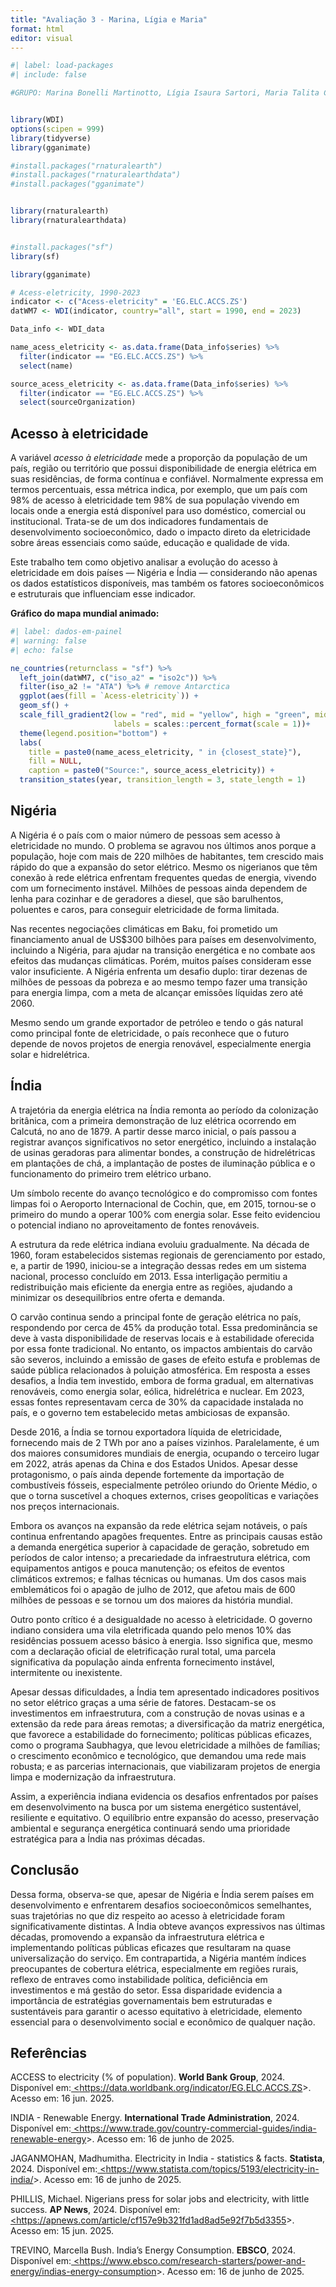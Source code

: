 ---
title: "Avaliação 3 - Marina, Lígia e Maria"
format: html
editor: visual
---

```{r}
#| label: load-packages
#| include: false

#GRUPO: Marina Bonelli Martinotto, Lígia Isaura Sartori, Maria Talita Carvalho Franco


library(WDI)
options(scipen = 999)
library(tidyverse)
library(gganimate)

#install.packages("rnaturalearth")
#install.packages("rnaturalearthdata")
#install.packages("gganimate")


library(rnaturalearth)
library(rnaturalearthdata)


#install.packages("sf")
library(sf)

library(gganimate)

# Acess-eletricity, 1990-2023
indicator <- c("Acess-eletricity" = 'EG.ELC.ACCS.ZS')
datWM7 <- WDI(indicator, country="all", start = 1990, end = 2023)

Data_info <- WDI_data

name_acess_eletricity <- as.data.frame(Data_info$series) %>%
  filter(indicator == "EG.ELC.ACCS.ZS") %>%
  select(name)

source_acess_eletricity <- as.data.frame(Data_info$series) %>%
  filter(indicator == "EG.ELC.ACCS.ZS") %>%
  select(sourceOrganization)


```

## Acesso à eletricidade

A variável *acesso à eletricidade* mede a proporção da população de um país, região ou território que possui disponibilidade de energia elétrica em suas residências, de forma contínua e confiável. Normalmente expressa em termos percentuais, essa métrica indica, por exemplo, que um país com 98% de acesso à eletricidade tem 98% de sua população vivendo em locais onde a energia está disponível para uso doméstico, comercial ou institucional. Trata-se de um dos indicadores fundamentais de desenvolvimento socioeconômico, dado o impacto direto da eletricidade sobre áreas essenciais como saúde, educação e qualidade de vida.

Este trabalho tem como objetivo analisar a evolução do acesso à eletricidade em dois países — Nigéria e Índia — considerando não apenas os dados estatísticos disponíveis, mas também os fatores socioeconômicos e estruturais que influenciam esse indicador.

**Gráfico do mapa mundial animado:**

```{r}
#| label: dados-em-painel
#| warning: false
#| echo: false

ne_countries(returnclass = "sf") %>%
  left_join(datWM7, c("iso_a2" = "iso2c")) %>%
  filter(iso_a2 != "ATA") %>% # remove Antarctica
  ggplot(aes(fill = `Acess-eletricity`)) +
  geom_sf() +
  scale_fill_gradient2(low = "red", mid = "yellow", high = "green", midpoint = 50,
                       labels = scales::percent_format(scale = 1))+
  theme(legend.position="bottom") +
  labs(
    title = paste0(name_acess_eletricity, " in {closest_state}"),
    fill = NULL,
    caption = paste0("Source:", source_acess_eletricity)) + 
  transition_states(year, transition_length = 3, state_length = 1)

```

## Nigéria

A Nigéria é o país com o maior número de pessoas sem acesso à eletricidade no mundo. O problema se agravou nos últimos anos porque a população, hoje com mais de 220 milhões de habitantes, tem crescido mais rápido do que a expansão do setor elétrico. Mesmo os nigerianos que têm conexão à rede elétrica enfrentam frequentes quedas de energia, vivendo com um fornecimento instável. Milhões de pessoas ainda dependem de lenha para cozinhar e de geradores a diesel, que são barulhentos, poluentes e caros, para conseguir eletricidade de forma limitada.

Nas recentes negociações climáticas em Baku, foi prometido um financiamento anual de US\$300 bilhões para países em desenvolvimento, incluindo a Nigéria, para ajudar na transição energética e no combate aos efeitos das mudanças climáticas. Porém, muitos países consideram esse valor insuficiente. A Nigéria enfrenta um desafio duplo: tirar dezenas de milhões de pessoas da pobreza e ao mesmo tempo fazer uma transição para energia limpa, com a meta de alcançar emissões líquidas zero até 2060.

Mesmo sendo um grande exportador de petróleo e tendo o gás natural como principal fonte de eletricidade, o país reconhece que o futuro depende de novos projetos de energia renovável, especialmente energia solar e hidrelétrica.

## Índia

A trajetória da energia elétrica na Índia remonta ao período da colonização britânica, com a primeira demonstração de luz elétrica ocorrendo em Calcutá, no ano de 1879. A partir desse marco inicial, o país passou a registrar avanços significativos no setor energético, incluindo a instalação de usinas geradoras para alimentar bondes, a construção de hidrelétricas em plantações de chá, a implantação de postes de iluminação pública e o funcionamento do primeiro trem elétrico urbano.

Um símbolo recente do avanço tecnológico e do compromisso com fontes limpas foi o Aeroporto Internacional de Cochin, que, em 2015, tornou-se o primeiro do mundo a operar 100% com energia solar. Esse feito evidenciou o potencial indiano no aproveitamento de fontes renováveis.

A estrutura da rede elétrica indiana evoluiu gradualmente. Na década de 1960, foram estabelecidos sistemas regionais de gerenciamento por estado, e, a partir de 1990, iniciou-se a integração dessas redes em um sistema nacional, processo concluído em 2013. Essa interligação permitiu a redistribuição mais eficiente da energia entre as regiões, ajudando a minimizar os desequilíbrios entre oferta e demanda.

O carvão continua sendo a principal fonte de geração elétrica no país, respondendo por cerca de 45% da produção total. Essa predominância se deve à vasta disponibilidade de reservas locais e à estabilidade oferecida por essa fonte tradicional. No entanto, os impactos ambientais do carvão são severos, incluindo a emissão de gases de efeito estufa e problemas de saúde pública relacionados à poluição atmosférica. Em resposta a esses desafios, a Índia tem investido, embora de forma gradual, em alternativas renováveis, como energia solar, eólica, hidrelétrica e nuclear. Em 2023, essas fontes representavam cerca de 30% da capacidade instalada no país, e o governo tem estabelecido metas ambiciosas de expansão.

Desde 2016, a Índia se tornou exportadora líquida de eletricidade, fornecendo mais de 2 TWh por ano a países vizinhos. Paralelamente, é um dos maiores consumidores mundiais de energia, ocupando o terceiro lugar em 2022, atrás apenas da China e dos Estados Unidos. Apesar desse protagonismo, o país ainda depende fortemente da importação de combustíveis fósseis, especialmente petróleo oriundo do Oriente Médio, o que o torna suscetível a choques externos, crises geopolíticas e variações nos preços internacionais.

Embora os avanços na expansão da rede elétrica sejam notáveis, o país continua enfrentando apagões frequentes. Entre as principais causas estão a demanda energética superior à capacidade de geração, sobretudo em períodos de calor intenso; a precariedade da infraestrutura elétrica, com equipamentos antigos e pouca manutenção; os efeitos de eventos climáticos extremos; e falhas técnicas ou humanas. Um dos casos mais emblemáticos foi o apagão de julho de 2012, que afetou mais de 600 milhões de pessoas e se tornou um dos maiores da história mundial.

Outro ponto crítico é a desigualdade no acesso à eletricidade. O governo indiano considera uma vila eletrificada quando pelo menos 10% das residências possuem acesso básico à energia. Isso significa que, mesmo com a declaração oficial de eletrificação rural total, uma parcela significativa da população ainda enfrenta fornecimento instável, intermitente ou inexistente.

Apesar dessas dificuldades, a Índia tem apresentado indicadores positivos no setor elétrico graças a uma série de fatores. Destacam-se os investimentos em infraestrutura, com a construção de novas usinas e a extensão da rede para áreas remotas; a diversificação da matriz energética, que favorece a estabilidade do fornecimento; políticas públicas eficazes, como o programa Saubhagya, que levou eletricidade a milhões de famílias; o crescimento econômico e tecnológico, que demandou uma rede mais robusta; e as parcerias internacionais, que viabilizaram projetos de energia limpa e modernização da infraestrutura.

Assim, a experiência indiana evidencia os desafios enfrentados por países em desenvolvimento na busca por um sistema energético sustentável, resiliente e equitativo. O equilíbrio entre expansão do acesso, preservação ambiental e segurança energética continuará sendo uma prioridade estratégica para a Índia nas próximas décadas.

## Conclusão

Dessa forma, observa-se que, apesar de Nigéria e Índia serem países em desenvolvimento e enfrentarem desafios socioeconômicos semelhantes, suas trajetórias no que diz respeito ao acesso à eletricidade foram significativamente distintas. A Índia obteve avanços expressivos nas últimas décadas, promovendo a expansão da infraestrutura elétrica e implementando políticas públicas eficazes que resultaram na quase universalização do serviço. Em contrapartida, a Nigéria mantém índices preocupantes de cobertura elétrica, especialmente em regiões rurais, reflexo de entraves como instabilidade política, deficiência em investimentos e má gestão do setor. Essa disparidade evidencia a importância de estratégias governamentais bem estruturadas e sustentáveis para garantir o acesso equitativo à eletricidade, elemento essencial para o desenvolvimento social e econômico de qualquer nação.

## Referências

ACCESS to electricity (% of population). **World Bank Group**, 2024. Disponível em:[ ](https://data.worldbank.org/indicator/EG.ELC.ACCS.ZS)[ \<](https://apnews.com/article/nigeria-solar-grid-electricity-jobs-outages-cf157e9b321fd1ad8ad5e92f7b5d3355)<https://data.worldbank.org/indicator/EG.ELC.ACCS.ZS>\>. Acesso em: 16 jun. 2025.

INDIA - Renewable Energy. **International Trade Administration**, 2024. Disponível em:[ ](https://www.trade.gov/country-commercial-guides/india-renewable-energy.)[ \<](https://apnews.com/article/nigeria-solar-grid-electricity-jobs-outages-cf157e9b321fd1ad8ad5e92f7b5d3355)[https://www.trade.gov/country-commercial-guides/india-renewable-energy](https://www.trade.gov/country-commercial-guides/india-renewable-energy.)\>. Acesso em: 16 de junho de 2025.

JAGANMOHAN, Madhumitha. Electricity in India - statistics & facts. **Statista**, 2024. Disponível em:[ ](https://www.statista.com/topics/5193/electricity-in-india/.)[ \<](https://apnews.com/article/nigeria-solar-grid-electricity-jobs-outages-cf157e9b321fd1ad8ad5e92f7b5d3355)[https://www.statista.com/topics/5193/electricity-in-india/](https://www.statista.com/topics/5193/electricity-in-india/.)\>. Acesso em: 16 de junho de 2025.

PHILLIS, Michael. Nigerians press for solar jobs and electricity, with little success. **AP News**, 2024. Disponível em:[\<https://apnews.com/article/cf157e9b321fd1ad8ad5e92f7b5d3355](https://apnews.com/article/nigeria-solar-grid-electricity-jobs-outages-cf157e9b321fd1ad8ad5e92f7b5d3355)\>. Acesso em: 15 jun. 2025.

TREVINO, Marcella Bush. India’s Energy Consumption. **EBSCO**, 2024. Disponível em:[ ](https://www.ebsco.com/research-starters/power-and-energy/indias-energy-consumption.)[ \<](https://apnews.com/article/nigeria-solar-grid-electricity-jobs-outages-cf157e9b321fd1ad8ad5e92f7b5d3355)[https://www.ebsco.com/research-starters/power-and-energy/indias-energy-consumption](https://www.ebsco.com/research-starters/power-and-energy/indias-energy-consumption.)\>. Acesso em: 16 de junho de 2025.

